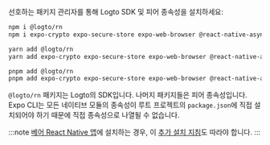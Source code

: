
선호하는 패키지 관리자를 통해 Logto SDK 및 피어 종속성을 설치하세요:

<Tabs>

  <TabItem value="npm" label="npm">

```bash
npm i @logto/rn
npm i expo-crypto expo-secure-store expo-web-browser @react-native-async-storage/async-storage
```

  </TabItem>
  <TabItem value="yarn" label="Yarn">

```bash
yarn add @logto/rn
yarn add expo-crypto expo-secure-store expo-web-browser @react-native-async-storage/async-storage
```

  </TabItem>
  <TabItem value="pnpm" label="pnpm">

```bash
pnpm add @logto/rn
pnpm add expo-crypto expo-secure-store expo-web-browser @react-native-async-storage/async-storage
```

  </TabItem>

</Tabs>

`@logto/rn` 패키지는 Logto의 SDK입니다. 나머지 패키지들은 피어 종속성입니다. Expo CLI는 모든 네이티브 모듈의 종속성이 루트 프로젝트의 `package.json`에 직접 설치되어야 하기 때문에 직접 종속성으로 나열될 수 없습니다.

:::note
[베어 React Native 앱](https://docs.expo.dev/bare/overview)에 설치하는 경우, 이 [추가 설치 지침](https://docs.expo.dev/bare/installing-expo-modules/)도 따라야 합니다.
:::
